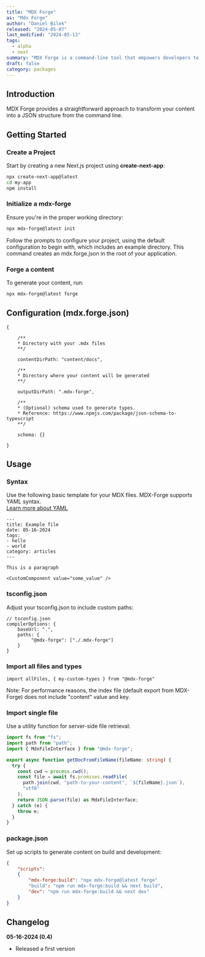 ```yaml
---
title: "MDX Forge"
as: "Mdx Forge"
author: "Daniel Bílek"
released: "2024-05-07"
last_modified: "2024-05-13"
tags:
  - alpha
  - next
summary: "MDX Forge is a command-line tool that empowers developers to transform their content into type-safe JSON data, enabling seamless integration and easy import within applications."
draft: false
category: packages
---
```


## Introduction

MDX Forge provides a straightforward approach to transform your content into a JSON structure from the command line.

## Getting Started

### Create a Project

Start by creating a new Next.js project using **create-next-app**:

```bash
npx create-next-app@latest
cd my-app
npm install
```

### Initialize a mdx-forge

Ensure you're in the proper working directory:

```bash
npx mdx-forge@latest init
```
Follow the prompts to configure your project, using the default configuration to begin with, which includes an example directory. This command creates an mdx.forge.json in the root of your application.

### Forge a content

To generate your content, run:

```bash
npx mdx-forge@latest forge
```

## Configuration (mdx.forge.json)

```
{

    /**
    * Directory with your .mdx files
    **/

    contentDirPath: "content/docs",

    /**
    * Directory where your content will be generated
    **/

    outputDirPath: ".mdx-forge",

    /**
    * (Optional) schema used to generate types. 
    * Reference: https://www.npmjs.com/package/json-schema-to-typescript
    **/

    schema: {}

}
```

## Usage

### Syntax

Use the following basic template for your MDX files. MDX-Forge supports YAML syntax. <br />
[Learn more about YAML](https://docs.ansible.com/ansible/latest/reference_appendices/YAMLSyntax.html)

```
---
title: Example file
date: 05-16-2024
tags:
- hello
- world
category: articles
---

This is a paragraph

<CustomComponent value="some_value" />

```

### tsconfig.json

Adjust your tsconfig.json to include custom paths:

```
// tsconfig.json
compilerOptions: {
    baseUrl: ".",
    paths: {
         "@mdx-forge": ["./.mdx-forge"]
    }
}
```
### Import all files and types

```
import allFiles, { my-custom-types } from "@mdx-forge"
```
<Note>
Note: For performance reasons, the index file (default export from MDX-Forge) does not include "content" value and key.
</Note>

### Import single file

Use a utility function for server-side file retrieval: 

```ts
import fs from "fs";
import path from "path";
import { MdxFileInterface } from "@mdx-forge";

export async function getDocFromFileName(fileName: string) {
  try {
    const cwd = process.cwd();
    const file = await fs.promises.readFile(
      path.join(cwd, "path-to-your-content", `${fileName}.json`),
      "utf8"
    );
    return JSON.parse(file) as MdxFileInterface;
  } catch (e) {
    throw e;
  }
}
```

### package.json

Set up scripts to generate content on build and development:

```json
{
    "scripts": 
    {
        "mdx-forge:build": "npx mdx-forge@latest forge"
        "build": "npm run mdx-forge:build && next build",
        "dev": "npm run mdx-forge:build && next dev"
    }
}
```

## Changelog

**05-16-2024 (0.4)**
- Released a first version

